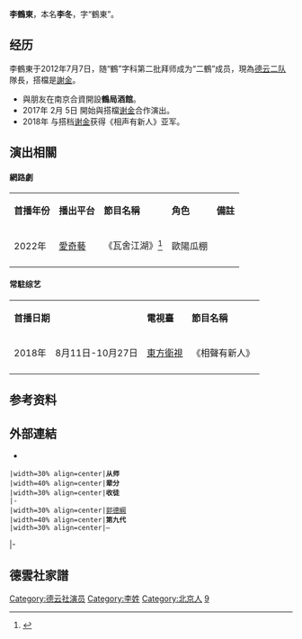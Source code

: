 {{艺人
|姓名 = 李鹤东
|类型 = 曲艺家
|图片 = 
|图片简介 = 
|本名 = 李冬
|英文名 = 
|昵称 = 刀疤东、奶东、東哥、社會東<ref>{{cite news|title=德云社的李鹤东为什么被叫做社会东？|url=https://www.zhihu.com/question/341181345|work=知乎|date=2020-11-12|accessdate=2021-05-31|archive-date=2021-06-03|archive-url=https://web.archive.org/web/20210603161834/https://www.zhihu.com/question/341181345|dead-url=no}}</ref>
|国籍 = {{PRC}}
|民族 = [[漢族|漢族]]
|籍贯 = [[北京|北京]]
|出生日期 = {{birth date and age|1988|11|24}}
|出生地点 = {{CHN}}
|逝世日期 = 
|职业 = [[相声|相声演员]]
|语言 = [[现代标准汉语|汉语普通话]]
|母校 = 
 |配偶 = 
 |儿女 = 
|父母 = 義父:[[郭德纲|郭德纲]]
|亲属 = 哥哥:[[李云杰|李云杰]]
|演奏乐器 = 
|出道日期 = 2012年7月7日正式拜師 
|代表作 = 
|著名角色 = 
|活跃年代 = 2012年至今
|经纪公司 = [[北京德云社文化传播有限公司|北京德云社文化传播有限公司]]
|相关团体 = [[德云社|德云社]]
| module = {{Crosstalk actor master-apprentice relation module
  |師承 = [[郭德綱|郭德綱]]
  |世代 = 九
  |徒弟 = 
 }}
| module2 = 搭檔: [[謝金|謝金]]
|奖项 = 
}}

'''李鶴東'''{{BD|1988年|11月24日||}}，本名'''李冬'''，字“鶴東”。

==经历==
李鶴東于2012年7月7日，随“鶴”字科第二批拜师成为“二鶴”成员，現為[[德云社#德云二队|德云二队]]隊長，搭檔是[[謝金|謝金]]。
*與朋友在南京合資開設'''鶴局酒館'''。
*2017年 2月 5日 開始與搭檔[[谢金|谢金]]合作演出。
*2018年 与搭档[[谢金|谢金]]获得《相声有新人》亚军。

==演出相關==

====網路劇====
{|class="wikitable"
|-style="background:moccasin; color:black" align="center"
|'''首播年份'''
|'''播出平台'''
|'''節目名稱'''
|'''角色'''
|'''備註'''
|-
|2022年
|[[愛奇藝|愛奇藝]]
|《瓦舍江湖》<ref>{{cite news|title=《德云瓦舍》曝光杀青特辑|url=http://ent.ynet.com/2021/05/20/3286378t1254.html|work=北青網|date=2021-05-20|accessdate=2021-05-31|archive-date=2021-06-03|archive-url=https://web.archive.org/web/20210603055254/http://ent.ynet.com/2021/05/20/3286378t1254.html|dead-url=no}}</ref>
|歐陽瓜棚
|
|-
|}

====常駐综艺====
{|class="wikitable"
|-style="background:moccasin; color:black" align="center"
|colspan="2"|'''首播日期'''
|'''電視臺'''
|'''節目名稱'''
|'''備註'''
|-
|2018年
|8月11日-10月27日
|[[東方衛視|東方衛視]]
|《相聲有新人》
|亞軍
|-
|}

==参考资料==
{{reflist}}

==外部連結==
*{{Sinaweibo|2205833007?is}}

{{start box}}
 |width=30% align=center|'''从师'''
 |width=40% align=center|'''辈分'''
 |width=30% align=center|'''收徒'''
 |-
 |width=30% align=center|[[郭德綱|郭德綱]]
 |width=40% align=center|'''第九代'''
 |width=30% align=center|—
|-
{{end box}}

==德雲社家譜==
{{德云社}}

[[Category:德云社演员|Category:德云社演员]]
[[Category:李姓|Category:李姓]]
[[Category:北京人|Category:北京人]]
[[Category:相声演员|9]]